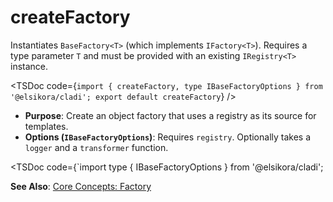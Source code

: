 
# createFactory<T>

Instantiates `BaseFactory<T>` (which implements `IFactory<T>`). Requires a type parameter `T` and must be provided with an existing `IRegistry<T>` instance.

<TSDoc code={`import { createFactory, type IBaseFactoryOptions } from '@elsikora/cladi'; export default createFactory`} />

- **Purpose**: Create an object factory that uses a registry as its source for templates.
- **Options (`IBaseFactoryOptions`)**: Requires `registry`. Optionally takes a `logger` and a `transformer` function.

<TSDoc code={`import type { IBaseFactoryOptions } from '@elsikora/cladi';

**See Also**: [Core Concepts: Factory](/core-concepts/factory) 